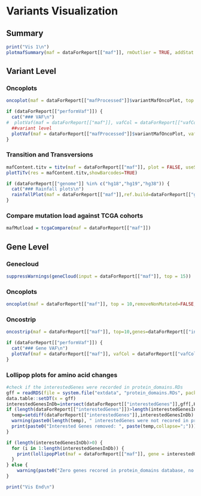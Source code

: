 
# Variants Visualization
## Summary
```r
print("Vis 1\n")
plotmafSummary(maf = dataForReport[["maf"]], rmOutlier = TRUE, addStat = 'median', dashboard = TRUE, titvRaw = FALSE)
```


## Variant Level
### Oncoplots
```r
oncoplot(maf = dataForReport[["mafProcessed"]]$variantMafOncoPlot, top = 10,removeNonMutated=FALSE,showTumorSampleBarcodes=TRUE,clinicalFeatures=dataForReport[["clinicalFeatures"]])
```

<!-- ### VAF -->
```r
if (dataForReport[["performVaf"]]) {
  cat("### VAF\n")
#  plotVaf(maf = dataForReport[["maf"]], vafCol = dataForReport[["vafCol"]])
  ##variant level
  plotVaf(maf = dataForReport[["mafProcessed"]]$variantMafOncoPlot, vafCol = dataForReport[["vafCol"]])
}

```
<!-- ```{r} -->
<!-- plotVaf(maf = dataForReport[["maf"]], vafCol = dataForReport[["vafCol"]]) -->
<!-- ``` -->

### Transition and Transversions
```r
mafContent.titv = titv(maf = dataForReport[["maf"]], plot = FALSE, useSyn = TRUE)
plotTiTv(res = mafContent.titv,showBarcodes=TRUE)
```


<!-- ### Rainfall plots -->
```r
if (dataForReport[["genome"]] %in% c("hg18","hg19","hg38")) {
  cat("### Rainfall plots\n")
  rainfallPlot(maf = dataForReport[["maf"]],ref.build=dataForReport[["genome"]])
}
```


### Compare mutation load against TCGA cohorts
```r
mafMutload = tcgaCompare(maf = dataForReport[["maf"]])
```

## Gene Level
### Genecloud
```r
suppressWarnings(geneCloud(input = dataForReport[["maf"]], top = 15))
```

### Oncoplots
```r
oncoplot(maf = dataForReport[["maf"]], top = 10,removeNonMutated=FALSE,showTumorSampleBarcodes=TRUE,clinicalFeatures=dataForReport[["clinicalFeatures"]])
```

### Oncostrip

```r
oncostrip(maf = dataForReport[["maf"]], top=10,genes=dataForReport[["interestedGenes"]],removeNonMutated=FALSE,showTumorSampleBarcodes=TRUE,clinicalFeatures=dataForReport[["clinicalFeatures"]])
```

<!-- ### VAF -->
```r
if (dataForReport[["performVaf"]]) {
  cat("### Gene VAF\n")
  plotVaf(maf = dataForReport[["maf"]], vafCol = dataForReport[["vafCol"]])
}
```

### Lollipop plots for amino acid changes
```r
#check if the interestedGenes were recorded in protein_domains.RDs 
gff = readRDS(file = system.file("extdata", "protein_domains.RDs", package = "maftools"))
data.table::setDT(x = gff)
interestedGenesInDb=intersect(dataForReport[["interestedGenes"]],gff[,HGNC])
if (length(dataForReport[["interestedGenes"]])>length(interestedGenesInDb)) {
  temp=setdiff(dataForReport[["interestedGenes"]],interestedGenesInDb)
  warning(paste0(length(temp), " interestedGenes were not recored in protein_domains database, removed from Lollipop plots"))
  print(paste0("Interested Genes removed: ", paste(temp,collapse=";")))
}

if (length(interestedGenesInDb)>0) {
  for (i in 1:length(interestedGenesInDb)) {
    print(lollipopPlot(maf = dataForReport[["maf"]], gene = interestedGenesInDb[i], AACol = dataForReport[["AACol"]], showMutationRate = TRUE))
  }
} else {
    warning(paste0("Zero genes recored in protein_domains database, no Lollipop plots"))
}

print("Vis End\n")
```
